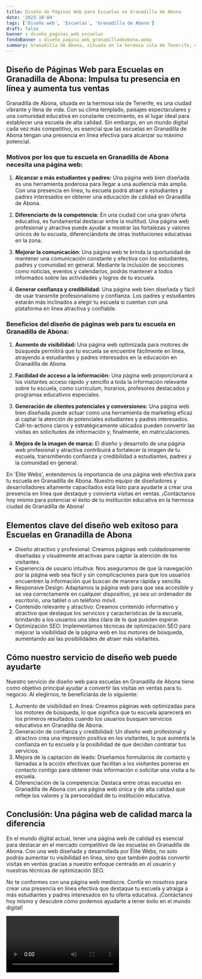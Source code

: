 ```yaml
---
title: Diseño de Páginas Web para Escuelas en Granadilla de Abona
date: '2023-10-04'
tags: ['Diseño web', 'Escuelas', 'Granadilla de Abona']
draft: false
banner : diseño_paginas_web_escuelas
fondoBanner : diseño_pagina_web_granadilladeabona.webp
summary: Granadilla de Abona, situada en la hermosa isla de Tenerife, es una ciudad vibrante y llena de vida. Con su clima templado, paisajes espectaculares y una comunidad educativa en constante crecimiento, es el lugar ideal para establecer una escuela de alta calidad. Sin embargo, en un mundo digital cada vez más competitivo, es esencial que las escuelas en Granadilla de Abona tengan una presencia en línea efectiva para alcanzar su máximo potencial.
---
```


## Diseño de Páginas Web para Escuelas en Granadilla de Abona: Impulsa tu presencia en línea y aumenta tus ventas

Granadilla de Abona, situada en la hermosa isla de Tenerife, es una ciudad vibrante y llena de vida. Con su clima templado, paisajes espectaculares y una comunidad educativa en constante crecimiento, es el lugar ideal para establecer una escuela de alta calidad. Sin embargo, en un mundo digital cada vez más competitivo, es esencial que las escuelas en Granadilla de Abona tengan una presencia en línea efectiva para alcanzar su máximo potencial.

### Motivos por los que tu escuela en Granadilla de Abona necesita una página web:

1. **Alcanzar a más estudiantes y padres:** Una página web bien diseñada es una herramienta poderosa para llegar a una audiencia más amplia. Con una presencia en línea, tu escuela podrá atraer a estudiantes y padres interesados ​​en obtener una educación de calidad en Granadilla de Abona.

2. **Diferenciarte de la competencia:** En una ciudad con una gran oferta educativa, es fundamental destacar entre la multitud. Una página web profesional y atractiva puede ayudar a mostrar las fortalezas y valores únicos de tu escuela, diferenciándote de otras instituciones educativas en la zona.

3. **Mejorar la comunicación:** Una página web te brinda la oportunidad de mantener una comunicación constante y efectiva con los estudiantes, padres y comunidad en general. Mediante la inclusión de secciones como noticias, eventos y calendarios, podrás mantener a todos informados sobre las actividades y logros de tu escuela.

4. **Generar confianza y credibilidad:** Una página web bien diseñada y fácil de usar transmite profesionalismo y confianza. Los padres y estudiantes estarán más inclinados a elegir tu escuela si cuentan con una plataforma en línea atractiva y confiable.

### Beneficios del diseño de páginas web para tu escuela en Granadilla de Abona:

1. **Aumento de visibilidad:** Una página web optimizada para motores de búsqueda permitirá que tu escuela se encuentre fácilmente en línea, atrayendo a estudiantes y padres interesados ​​en la educación en Granadilla de Abona.

2. **Facilidad de acceso a la información:** Una página web proporcionará a los visitantes acceso rápido y sencillo a toda la información relevante sobre tu escuela, como currículum, horarios, profesores destacados y programas educativos especiales.

3. **Generación de clientes potenciales y conversiones:** Una página web bien diseñada puede actuar como una herramienta de marketing eficaz al captar la atención de potenciales estudiantes y padres interesados. Call-to-actions claros y estratégicamente ubicados pueden convertir las visitas en solicitudes de información y, finalmente, en matriculaciones.

4. **Mejora de la imagen de marca:** El diseño y desarrollo de una página web profesional y atractiva contribuirá a fortalecer la imagen de tu escuela, transmitiendo confianza y credibilidad a estudiantes, padres y la comunidad en general.

En 'Élite Webs', entendemos la importancia de una página web efectiva para tu escuela en Granadilla de Abona. Nuestro equipo de diseñadores y desarrolladores altamente capacitados está listo para ayudarte a crear una presencia en línea que destaque y convierta visitas en ventas. ¡Contáctanos hoy mismo para potenciar el éxito de tu institución educativa en la hermosa ciudad de Granadilla de Abona!

<GifSeo />

<Cta />

## Elementos clave del diseño web exitoso para Escuelas en Granadilla de Abona

- Diseño atractivo y profesional: Creamos páginas web cuidadosamente diseñadas y visualmente atractivas para captar la atención de los visitantes.
- Experiencia de usuario intuitiva: Nos aseguramos de que la navegación por la página web sea fácil y sin complicaciones para que los usuarios encuentren la información que buscan de manera rápida y sencilla.
- Responsive Design: Adaptamos la página web para que sea accesible y se vea correctamente en cualquier dispositivo, ya sea un ordenador de escritorio, una tablet o un teléfono móvil.
- Contenido relevante y atractivo: Creamos contenido informativo y atractivo que destaque los servicios y características de la escuela, brindando a los usuarios una idea clara de lo que pueden esperar.
- Optimización SEO: Implementamos técnicas de optimización SEO para mejorar la visibilidad de la página web en los motores de búsqueda, aumentando así las posibilidades de atraer más visitantes.

## Cómo nuestro servicio de diseño web puede ayudarte

Nuestro servicio de diseño web para escuelas en Granadilla de Abona tiene como objetivo principal ayudar a convertir las visitas en ventas para tu negocio. Al elegirnos, te beneficiarás de lo siguiente:

1. Aumento de visibilidad en línea: Creamos páginas web optimizadas para los motores de búsqueda, lo que significa que tu escuela aparecerá en los primeros resultados cuando los usuarios busquen servicios educativos en Granadilla de Abona.
2. Generación de confianza y credibilidad: Un diseño web profesional y atractivo crea una impresión positiva en los visitantes, lo que aumenta la confianza en tu escuela y la posibilidad de que decidan contratar tus servicios.
3. Mejora de la captación de leads: Diseñamos formularios de contacto y llamadas a la acción efectivas que facilitan a los visitantes ponerse en contacto contigo para obtener más información o solicitar una visita a tu escuela.
4. Diferenciación de la competencia: Destaca entre otras escuelas en Granadilla de Abona con una página web única y de alta calidad que refleje los valores y la personalidad de tu institución educativa.

## Conclusión: Una página web de calidad marca la diferencia

En el mundo digital actual, tener una página web de calidad es esencial para destacar en el mercado competitivo de las escuelas en Granadilla de Abona. Con una web diseñada y desarrollada por Élite Webs, no solo podrás aumentar tu visibilidad en línea, sino que también podrás convertir visitas en ventas gracias a nuestro enfoque centrado en el usuario y nuestras técnicas de optimización SEO.

No te conformes con una página web mediocre. Confía en nosotros para crear una presencia en línea efectiva que destaque tu escuela y atraiga a más estudiantes y padres interesados en tu oferta educativa. ¡Contáctanos hoy mismo y descubre cómo podemos ayudarte a tener éxito en el mundo digital!

<Video />

<CtaBot job='Escuelas' city='Granadilla de Abona'/>

<Gmaps query='Granadilla de Abona+españa+maps' />